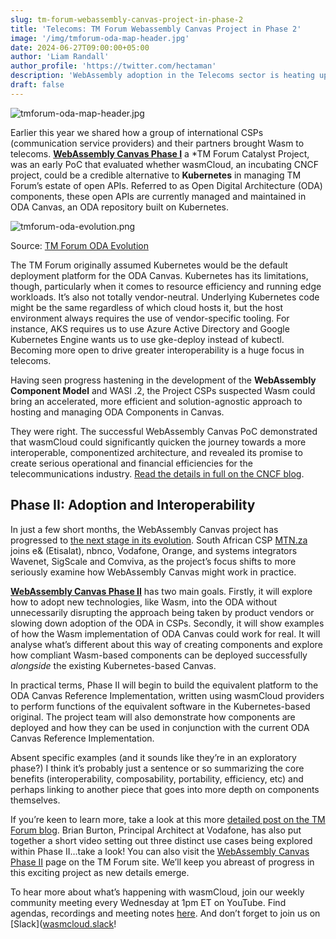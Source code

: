 ```yaml
---
slug: tm-forum-webassembly-canvas-project-in-phase-2
title: 'Telecoms: TM Forum Webassembly Canvas Project in Phase 2'
image: '/img/tmforum-oda-map-header.jpg'
date: 2024-06-27T09:00:00+05:00
author: 'Liam Randall'
author_profile: 'https://twitter.com/hectaman'
description: 'WebAssembly adoption in the Telecoms sector is heating up! TM Forum WebAssembly Canvas Catalyst reaches Phase 2'
draft: false
---
```



![tmforum-oda-map-header.jpg](/img/tmforum-oda-map-header.jpg)

Earlier this year we shared how a group of international CSPs (communication service providers) and their partners brought Wasm to telecoms. **[WebAssembly Canvas Phase I](https://www.tmforum.org/catalysts/projects/C23.0.601/webassembly-canvas)** a *TM Forum Catalyst Project, was an early PoC that evaluated whether wasmCloud, an incubating CNCF project, could be a credible alternative to **Kubernetes** in managing TM Forum’s estate of open APIs. Referred to as Open Digital Architecture (ODA) components, these open APIs are currently managed and maintained in ODA Canvas, an ODA repository built on Kubernetes.

![tmforum-oda-evolution.png](/img/tmforum-oda-evolution.png)

Source: [TM Forum ODA Evolution](https://www.tmforum.org/oda/get-started/)

The TM Forum originally assumed Kubernetes would be the default deployment platform for the ODA Canvas. Kubernetes has its limitations, though, particularly when it comes to resource efficiency and running edge workloads. It’s also not totally vendor-neutral. Underlying Kubernetes code might be the same regardless of which cloud hosts it, but the host environment always requires the use of vendor-specific tooling. For instance, AKS requires us to use Azure Active Directory and Google Kubernetes Engine wants us to use gke-deploy instead of kubectl. Becoming more open to drive greater interoperability is a huge focus in telecoms.

Having seen progress hastening in the development of the **WebAssembly Component Model** and WASI .2, the Project CSPs suspected Wasm could bring an accelerated, more efficient and solution-agnostic approach to hosting and managing ODA Components in Canvas.

They were right. The successful WebAssembly Canvas PoC demonstrated that wasmCloud could significantly quicken the journey towards a more interoperable, componentized architecture, and revealed its promise to create serious operational and financial efficiencies for the telecommunications industry. [Read the details in full on the CNCF blog](https://www.cncf.io/blog/2024/01/05/bringing-webassembly-to-telecoms-with-cncf-wasmcloud/).

## Phase II: Adoption and Interoperability

In just a few short months, the WebAssembly Canvas project has progressed to [the next stage in its evolution](https://www.tmforum.org/catalysts/projects/C24.0.621/WebAssembly-canvas---Phase-II). South African CSP [MTN.za](http://MTN.za) joins e& (Etisalat), nbnco, Vodafone, Orange, and systems integrators Wavenet, SigScale and Comviva, as the project’s focus shifts to more seriously examine how WebAssembly Canvas might work in practice.

[**WebAssembly Canvas Phase II**](https://www.tmforum.org/catalysts/projects/C24.0.621/WebAssembly-canvas---Phase-II) has two main goals. Firstly, it will explore how to adopt new technologies, like Wasm, into the ODA without unnecessarily disrupting the approach being taken by product vendors or slowing down adoption of the ODA in CSPs. Secondly, it will show examples of how the Wasm implementation of ODA Canvas could work for real. It will analyse what’s different about this way of creating components and explore how compliant Wasm-based components can be deployed successfully *alongside* the existing Kubernetes-based Canvas.

In practical terms, Phase II will begin to build the equivalent platform to the ODA Canvas Reference Implementation, written using wasmCloud providers to perform functions of the equivalent software in the Kubernetes-based original. The project team will also demonstrate how components are deployed and how they can be used in conjunction with the current ODA Canvas Reference Implementation.

Absent specific examples (and it sounds like they’re in an exploratory phase?) I think it’s probably just a sentence or so summarizing the core benefits (interoperability, composability, portability, efficiency, etc) and perhaps linking to another piece that goes into more depth on components themselves.

If you’re keen to learn more, take a look at this more [detailed post on the TM Forum blog](https://inform.tmforum.org/research-and-analysis/proofs-of-concept/achieving-interoperability-between-cloud-native-execution-environments). Brian Burton, Principal Architect at Vodafone, has also put together a short video setting out three distinct use cases being explored within Phase II…take a look! You can also visit the [WebAssembly Canvas Phase II](https://www.tmforum.org/catalysts/projects/C24.0.621/WebAssembly-canvas---Phase-II) page on the TM Forum site. We’ll keep you abreast of progress in this exciting project as new details emerge.

<ReactPlayer url='https://www.youtube.com/watch?v=1M4cYb6WWl0' controls />

To hear more about what’s happening with wasmCloud, join our weekly community meeting every Wednesday at 1pm ET on YouTube. Find agendas, recordings and meeting notes [here](https://wasmcloud.com/community). And don’t forget to join us on [Slack]([wasmcloud.slack](https://wasmcloud.slack.com/)!
